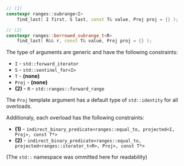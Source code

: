 ```cpp
// (1)
constexpr ranges::subrange<I>
    find_last( I first, S last, const T& value, Proj proj = {} );

// (2)
constexpr ranges::borrowed_subrange_t<R>
    find_last( R&& r, const T& value, Proj proj = {} );
```

The type of arguments are generic and have the following constraints:
- `I` - `std::forward_iterator`
- `S` - `std::sentinel_for<I>`
- `T` - **(none)**
- `Proj` - **(none)**
- **(2)** - `R` - `std::ranges::forward_range`

The `Proj` template argument has a default type of `std::identity` for all overloads.

Additionaly, each overload has the following constraints:
- **(1)** - `indirect_binary_predicate<ranges::equal_to, projected<I, Proj>, const T*>`
- **(2)** - `indirect_binary_predicate<ranges::equal_to, projected<ranges::iterator_t<R>, Proj>, const T*>`

(The `std::` namespace was ommitted here for readability)

